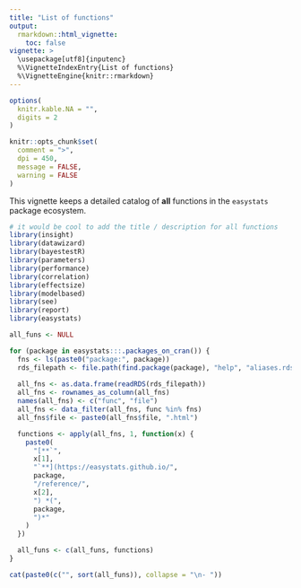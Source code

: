 ```yaml
---
title: "List of functions"
output: 
  rmarkdown::html_vignette:
    toc: false
vignette: >
  \usepackage[utf8]{inputenc}
  %\VignetteIndexEntry{List of functions}
  %\VignetteEngine{knitr::rmarkdown}
---
```


```r
options(
  knitr.kable.NA = "",
  digits = 2
)

knitr::opts_chunk$set(
  comment = ">",
  dpi = 450,
  message = FALSE,
  warning = FALSE
)
```

This vignette keeps a detailed catalog of **all** functions in the `easystats`
package ecosystem.

<!-- ![](scripts/network_functions.png) -->

```r
# it would be cool to add the title / description for all functions
library(insight)
library(datawizard)
library(bayestestR)
library(parameters)
library(performance)
library(correlation)
library(effectsize)
library(modelbased)
library(see)
library(report)
library(easystats)

all_funs <- NULL

for (package in easystats:::.packages_on_cran()) {
  fns <- ls(paste0("package:", package))
  rds_filepath <- file.path(find.package(package), "help", "aliases.rds")
  
  all_fns <- as.data.frame(readRDS(rds_filepath))
  all_fns <- rownames_as_column(all_fns)
  names(all_fns) <- c("func", "file")
  all_fns <- data_filter(all_fns, func %in% fns)
  all_fns$file <- paste0(all_fns$file, ".html")

  functions <- apply(all_fns, 1, function(x) {
    paste0(
      "[**`",
      x[1],
      "`**](https://easystats.github.io/",
      package,
      "/reference/",
      x[2],
      ") *(",
      package,
      ")*"
    )
  })

  all_funs <- c(all_funs, functions)
}

cat(paste0(c("", sort(all_funs)), collapse = "\n- "))
```
